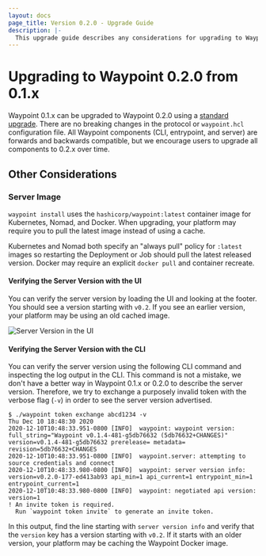 ```yaml
---
layout: docs
page_title: Version 0.2.0 - Upgrade Guide
description: |-
  This upgrade guide describes any considerations for upgrading to Waypoint 0.2.0.
---
```


# Upgrading to Waypoint 0.2.0 from 0.1.x

Waypoint 0.1.x can be upgraded to Waypoint 0.2.0 using a [standard upgrade](/waypoint/docs/upgrading#standard-upgrade).
There are no breaking changes in the protocol or `waypoint.hcl` configuration file. All
Waypoint components (CLI, entrypoint, and server) are forwards and backwards
compatible, but we encourage users to upgrade all components to 0.2.x over time.

## Other Considerations

### Server Image

`waypoint install` uses the `hashicorp/waypoint:latest` container image for
Kubernetes, Nomad, and Docker. When upgrading, your platform may require
you to pull the latest image instead of using a cache.

Kubernetes and Nomad both specify an "always pull" policy for `:latest` images
so restarting the Deployment or Job should pull the latest released version.
Docker may require an explicit `docker pull` and container recreate.

#### Verifying the Server Version with the UI

You can verify the server version by loading the UI and looking at the footer.
You should see a version starting with `v0.2`. If you see an earlier version,
your platform may be using an old cached image.

![Server Version in the UI](/img/upgrade-0.2.0/version.png)

#### Verifying the Server Version with the CLI

You can verify the server version using the following CLI command and inspecting
the log output in the CLI. This command is not a mistake, we don't have a better
way in Waypoint 0.1.x or 0.2.0 to describe the server version. Therefore, we
try to exchange a purposely invalid token with the verbose flag (`-v`) in order
to see the server version advertised.

```shell-session
$ ./waypoint token exchange abcd1234 -v                                           Thu Dec 10 18:48:30 2020
2020-12-10T10:48:33.951-0800 [INFO]  waypoint: waypoint version: full_string="Waypoint v0.1.4-481-g5db76632 (5db76632+CHANGES)" version=v0.1.4-481-g5db76632 prerelease= metadata= revision=5db76632+CHANGES
2020-12-10T10:48:33.951-0800 [INFO]  waypoint.server: attempting to source credentials and connect
2020-12-10T10:48:33.980-0800 [INFO]  waypoint: server version info: version=v0.2.0-177-ed413ab93 api_min=1 api_current=1 entrypoint_min=1 entrypoint_current=1
2020-12-10T10:48:33.980-0800 [INFO]  waypoint: negotiated api version: version=1
! An invite token is required.
  Run `waypoint token invite` to generate an invite token.
```

In this output, find the line starting with `server version info` and verify
that the `version` key has a version starting with `v0.2`. If it starts
with an older version, your platform may be caching the Waypoint Docker image.
